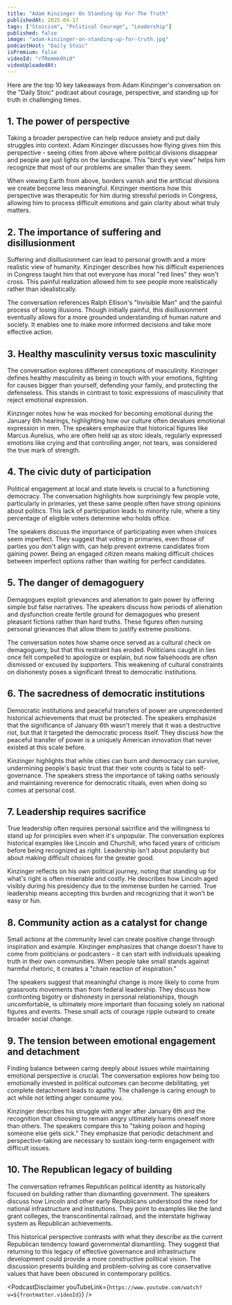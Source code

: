 ```yaml
---
title: "Adam Kinzinger On Standing Up For The Truth"
publishedAt: 2025-04-17
tags: ["Stoicism", "Political Courage", "Leadership"]
published: false
image: "adam-kinzinger-on-standing-up-for-truth.jpg"
podcastHost: "Daily Stoic"
isPremium: false
videoId: "rTRemmk0hi0"
videoUploadedAt:
---
```



<PodcastSummaryPageLayout frontmatter={frontmatter}>

Here are the top 10 key takeaways from Adam Kinzinger's conversation on the "Daily Stoic" podcast about courage, perspective, and standing up for truth in challenging times.

## 1. The power of perspective

Taking a broader perspective can help reduce anxiety and put daily struggles into context. Adam Kinzinger discusses how flying gives him this perspective - seeing cities from above where political divisions disappear and people are just lights on the landscape. This "bird's eye view" helps him recognize that most of our problems are smaller than they seem.

When viewing Earth from above, borders vanish and the artificial divisions we create become less meaningful. Kinzinger mentions how this perspective was therapeutic for him during stressful periods in Congress, allowing him to process difficult emotions and gain clarity about what truly matters.

## 2. The importance of suffering and disillusionment

Suffering and disillusionment can lead to personal growth and a more realistic view of humanity. Kinzinger describes how his difficult experiences in Congress taught him that not everyone has moral "red lines" they won't cross. This painful realization allowed him to see people more realistically rather than idealistically.

The conversation references Ralph Ellison's "Invisible Man" and the painful process of losing illusions. Though initially painful, this disillusionment eventually allows for a more grounded understanding of human nature and society. It enables one to make more informed decisions and take more effective action.

## 3. Healthy masculinity versus toxic masculinity

The conversation explores different conceptions of masculinity. Kinzinger defines healthy masculinity as being in touch with your emotions, fighting for causes bigger than yourself, defending your family, and protecting the defenseless. This stands in contrast to toxic expressions of masculinity that reject emotional expression.

Kinzinger notes how he was mocked for becoming emotional during the January 6th hearings, highlighting how our culture often devalues emotional expression in men. The speakers emphasize that historical figures like Marcus Aurelius, who are often held up as stoic ideals, regularly expressed emotions like crying and that controlling anger, not tears, was considered the true mark of strength.

## 4. The civic duty of participation

Political engagement at local and state levels is crucial to a functioning democracy. The conversation highlights how surprisingly few people vote, particularly in primaries, yet these same people often have strong opinions about politics. This lack of participation leads to minority rule, where a tiny percentage of eligible voters determine who holds office.

The speakers discuss the importance of participating even when choices seem imperfect. They suggest that voting in primaries, even those of parties you don't align with, can help prevent extreme candidates from gaining power. Being an engaged citizen means making difficult choices between imperfect options rather than waiting for perfect candidates.

## 5. The danger of demagoguery

Demagogues exploit grievances and alienation to gain power by offering simple but false narratives. The speakers discuss how periods of alienation and dysfunction create fertile ground for demagogues who present pleasant fictions rather than hard truths. These figures often nursing personal grievances that allow them to justify extreme positions.

The conversation notes how shame once served as a cultural check on demagoguery, but that this restraint has eroded. Politicians caught in lies once felt compelled to apologize or explain, but now falsehoods are often dismissed or excused by supporters. This weakening of cultural constraints on dishonesty poses a significant threat to democratic institutions.

## 6. The sacredness of democratic institutions

Democratic institutions and peaceful transfers of power are unprecedented historical achievements that must be protected. The speakers emphasize that the significance of January 6th wasn't merely that it was a destructive riot, but that it targeted the democratic process itself. They discuss how the peaceful transfer of power is a uniquely American innovation that never existed at this scale before.

Kinzinger highlights that while cities can burn and democracy can survive, undermining people's basic trust that their vote counts is fatal to self-governance. The speakers stress the importance of taking oaths seriously and maintaining reverence for democratic rituals, even when doing so comes at personal cost.

## 7. Leadership requires sacrifice

True leadership often requires personal sacrifice and the willingness to stand up for principles even when it's unpopular. The conversation explores historical examples like Lincoln and Churchill, who faced years of criticism before being recognized as right. Leadership isn't about popularity but about making difficult choices for the greater good.

Kinzinger reflects on his own political journey, noting that standing up for what's right is often miserable and costly. He describes how Lincoln aged visibly during his presidency due to the immense burden he carried. True leadership means accepting this burden and recognizing that it won't be easy or fun.

## 8. Community action as a catalyst for change

Small actions at the community level can create positive change through inspiration and example. Kinzinger emphasizes that change doesn't have to come from politicians or podcasters - it can start with individuals speaking truth in their own communities. When people take small stands against harmful rhetoric, it creates a "chain reaction of inspiration."

The speakers suggest that meaningful change is more likely to come from grassroots movements than from federal leadership. They discuss how confronting bigotry or dishonesty in personal relationships, though uncomfortable, is ultimately more important than focusing solely on national figures and events. These small acts of courage ripple outward to create broader social change.

## 9. The tension between emotional engagement and detachment

Finding balance between caring deeply about issues while maintaining emotional perspective is crucial. The conversation explores how being too emotionally invested in political outcomes can become debilitating, yet complete detachment leads to apathy. The challenge is caring enough to act while not letting anger consume you.

Kinzinger describes his struggle with anger after January 6th and the recognition that choosing to remain angry ultimately harms oneself more than others. The speakers compare this to "taking poison and hoping someone else gets sick." They emphasize that periodic detachment and perspective-taking are necessary to sustain long-term engagement with difficult issues.

## 10. The Republican legacy of building

The conversation reframes Republican political identity as historically focused on building rather than dismantling government. The speakers discuss how Lincoln and other early Republicans understood the need for national infrastructure and institutions. They point to examples like the land grant colleges, the transcontinental railroad, and the interstate highway system as Republican achievements.

This historical perspective contrasts with what they describe as the current Republican tendency toward governmental dismantling. They suggest that returning to this legacy of effective governance and infrastructure development could provide a more constructive political vision. The discussion presents building and problem-solving as core conservative values that have been obscured in contemporary politics.

<PodcastDisclaimer
  youTubeLink={`https://www.youtube.com/watch?v=${frontmatter.videoId}`}
/>

</PodcastSummaryPageLayout>
